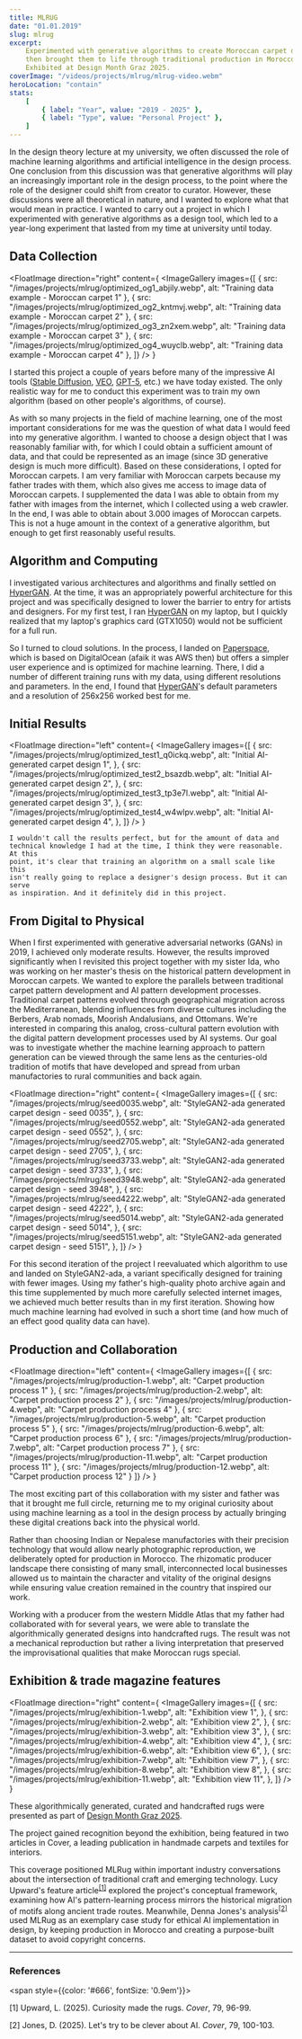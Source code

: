```yaml
---
title: MLRUG
date: "01.01.2019"
slug: mlrug
excerpt:
    Experimented with generative algorithms to create Moroccan carpet designs,
    then brought them to life through traditional production in Morocco.
    Exhibited at Design Month Graz 2025.
coverImage: "/videos/projects/mlrug/mlrug-video.webm"
heroLocation: "contain"
stats:
    [
        { label: "Year", value: "2019 - 2025" },
        { label: "Type", value: "Personal Project" },
    ]
---
```


In the design theory lecture at my university, we often discussed the role of
machine learning algorithms and artificial intelligence in the design process.
One conclusion from this discussion was that generative algorithms will play an
increasingly important role in the design process, to the point where the role
of the designer could shift from creator to curator. However, these discussions
were all theoretical in nature, and I wanted to explore what that would mean in
practice. I wanted to carry out a project in which I experimented with
generative algorithms as a design tool, which led to a year-long experiment that
lasted from my time at university until today.

## Data Collection

<FloatImage
    direction="right"
    content={
        <ImageGallery 
            images={[
                { src: "/images/projects/mlrug/optimized_og1_abjily.webp", alt: "Training data example - Moroccan carpet 1" },
                { src: "/images/projects/mlrug/optimized_og2_kntmvj.webp", alt: "Training data example - Moroccan carpet 2" },
                { src: "/images/projects/mlrug/optimized_og3_zn2xem.webp", alt: "Training data example - Moroccan carpet 3" },
                { src: "/images/projects/mlrug/optimized_og4_wuyclb.webp", alt: "Training data example - Moroccan carpet 4" },
               ]}
        />
    }
>

I started this project a couple of years before many of the impressive AI tools
([Stable Diffusion](https://github.com/Stability-AI/stablediffusion),
[VEO](https://deepmind.google/models/veo/),
[GPT-5](https://openai.com/de-DE/index/introducing-gpt-5/), etc.) we have today
existed. The only realistic way for me to conduct this experiment was to train
my own algorithm (based on other people's algorithms, of course).

As with so many projects in the field of machine learning, one of the most
important considerations for me was the question of what data I would feed into
my generative algorithm. I wanted to choose a design object that I was
reasonably familiar with, for which I could obtain a sufficient amount of data,
and that could be represented as an image (since 3D generative design is much
more difficult). Based on these considerations, I opted for Moroccan carpets. I
am very familiar with Moroccan carpets because my father trades with them, which
also gives me access to image data of Moroccan carpets. I supplemented the data
I was able to obtain from my father with images from the internet, which I
collected using a web crawler. In the end, I was able to obtain about 3.000
images of Moroccan carpets. This is not a huge amount in the context of a
generative algorithm, but enough to get first reasonably useful results.

</FloatImage>

## Algorithm and Computing

I investigated various architectures and algorithms and finally settled on
[HyperGAN](https://github.com/HyperGAN/HyperGAN). At the time, it was an
appropriately powerful architecture for this project and was specifically
designed to lower the barrier to entry for artists and designers. For my first
test, I ran [HyperGAN](https://github.com/HyperGAN/HyperGAN) on my laptop, but I
quickly realized that my laptop's graphics card (GTX1050) would not be
sufficient for a full run.

So I turned to cloud solutions. In the process, I landed on
[Paperspace](https://www.paperspace.com/), which is based on DigitalOcean (afaik
it was AWS then) but offers a simpler user experience and is optimized for
machine learning. There, I did a number of different training runs with my data,
using different resolutions and parameters. In the end, I found that
[HyperGAN](https://github.com/HyperGAN/HyperGAN)'s default parameters and a
resolution of 256x256 worked best for me.

## Initial Results

<FloatImage
    direction="left"
    content={
        <ImageGallery
            images={[
                {
                    src: "/images/projects/mlrug/optimized_test1_q0ickq.webp",
                    alt: "Initial AI-generated carpet design 1",
                },
                {
                    src: "/images/projects/mlrug/optimized_test2_bsazdb.webp",
                    alt: "Initial AI-generated carpet design 2",
                },
                {
                    src: "/images/projects/mlrug/optimized_test3_tp3e7l.webp",
                    alt: "Initial AI-generated carpet design 3",
                },
                {
                    src: "/images/projects/mlrug/optimized_test4_w4wlpv.webp",
                    alt: "Initial AI-generated carpet design 4",
                },
            ]}
        />
    }
>
    I wouldn't call the results perfect, but for the amount of data and
    technical knowledge I had at the time, I think they were reasonable. At this
    point, it's clear that training an algorithm on a small scale like this
    isn't really going to replace a designer's design process. But it can serve
    as inspiration. And it definitely did in this project.
</FloatImage>

## From Digital to Physical

When I first experimented with generative adversarial networks (GANs) in 2019, I
achieved only moderate results. However, the results improved significantly when
I revisited this project together with my sister Ida, who was working on her
master's thesis on the historical pattern development in Moroccan carpets. We
wanted to explore the parallels between traditional carpet pattern development
and AI pattern development processes. Traditional carpet patterns evolved
through geographical migration across the Mediterranean, blending influences
from diverse cultures including the Berbers, Arab nomads, Moorish Andalusians,
and Ottomans. We're interested in comparing this analog, cross-cultural pattern
evolution with the digital pattern development processes used by AI systems. Our
goal was to investigate whether the machine learning approach to pattern
generation can be viewed through the same lens as the centuries-old tradition of
motifs that have developed and spread from urban manufactories to rural
communities and back again.

<FloatImage
    direction="right"
    content={
        <ImageGallery
            images={[
                {
                    src: "/images/projects/mlrug/seed0035.webp",
                    alt: "StyleGAN2-ada generated carpet design - seed 0035",
                },
                {
                    src: "/images/projects/mlrug/seed0552.webp",
                    alt: "StyleGAN2-ada generated carpet design - seed 0552",
                },
                {
                    src: "/images/projects/mlrug/seed2705.webp",
                    alt: "StyleGAN2-ada generated carpet design - seed 2705",
                },
                {
                    src: "/images/projects/mlrug/seed3733.webp",
                    alt: "StyleGAN2-ada generated carpet design - seed 3733",
                },
                {
                    src: "/images/projects/mlrug/seed3948.webp",
                    alt: "StyleGAN2-ada generated carpet design - seed 3948",
                },
                {
                    src: "/images/projects/mlrug/seed4222.webp",
                    alt: "StyleGAN2-ada generated carpet design - seed 4222",
                },
                {
                    src: "/images/projects/mlrug/seed5014.webp",
                    alt: "StyleGAN2-ada generated carpet design - seed 5014",
                },
                {
                    src: "/images/projects/mlrug/seed5151.webp",
                    alt: "StyleGAN2-ada generated carpet design - seed 5151",
                },
            ]}
        />
    }
>

For this second iteration of the project I reevaluated which algorithm to use
and landed on StyleGAN2-ada, a variant specifically designed for training with
fewer images. Using my father's high-quality photo archive again and this time
supplemented by much more carefully selected internet images, we achieved much
better results than in my first iteration. Showing how much machine learning had
evolved in such a short time (and how much of an effect good quality data can
have).

</FloatImage>

## Production and Collaboration

<FloatImage
    direction="left"
    content={
        <ImageGallery 
            images={[
                { src: "/images/projects/mlrug/production-1.webp", alt: "Carpet production process 1" },
                { src: "/images/projects/mlrug/production-2.webp", alt: "Carpet production process 2" },
                { src: "/images/projects/mlrug/production-4.webp", alt: "Carpet production process 4" },
                { src: "/images/projects/mlrug/production-5.webp", alt: "Carpet production process 5" },
                { src: "/images/projects/mlrug/production-6.webp", alt: "Carpet production process 6" },
                { src: "/images/projects/mlrug/production-7.webp", alt: "Carpet production process 7" },
                { src: "/images/projects/mlrug/production-11.webp", alt: "Carpet production process 11" },
                { src: "/images/projects/mlrug/production-12.webp", alt: "Carpet production process 12" }
            ]}
        />
    }
>

The most exciting part of this collaboration with my sister and father was that
it brought me full circle, returning me to my original curiosity about using
machine learning as a tool in the design process by actually bringing these
digital creations back into the physical world.

Rather than choosing Indian or Nepalese manufactories with their precision
technology that would allow nearly photographic reproduction, we deliberately
opted for production in Morocco. The rhizomatic producer landscape there
consisting of many small, interconnected local businesses allowed us to maintain
the character and vitality of the original designs while ensuring value creation
remained in the country that inspired our work.

Working with a producer from the western Middle Atlas that my father had
collaborated with for several years, we were able to translate the
algorithmically generated designs into handcrafted rugs. The result was not a
mechanical reproduction but rather a living interpretation that preserved the
improvisational qualities that make Moroccan rugs special.

</FloatImage>

## Exhibition & trade magazine features

<FloatImage
    direction="right"
    content={
        <ImageGallery
            images={[
                {
                    src: "/images/projects/mlrug/exhibition-1.webp",
                    alt: "Exhibition view 1",
                },
                {
                    src: "/images/projects/mlrug/exhibition-2.webp",
                    alt: "Exhibition view 2",
                },
                {
                    src: "/images/projects/mlrug/exhibition-3.webp",
                    alt: "Exhibition view 3",
                },
                {
                    src: "/images/projects/mlrug/exhibition-4.webp",
                    alt: "Exhibition view 4",
                },
                {
                    src: "/images/projects/mlrug/exhibition-6.webp",
                    alt: "Exhibition view 6",
                },
                {
                    src: "/images/projects/mlrug/exhibition-7.webp",
                    alt: "Exhibition view 7",
                },
                {
                    src: "/images/projects/mlrug/exhibition-8.webp",
                    alt: "Exhibition view 8",
                },
                {
                    src: "/images/projects/mlrug/exhibition-11.webp",
                    alt: "Exhibition view 11",
                },
            ]}
        />
    }
>

These algorithmically generated, curated and handcrafted rugs were presented as
part of [Design Month Graz 2025](https://www.designmonat.at/en/event/mlrug/).

The project gained recognition beyond the exhibition, being featured in two
articles in Cover, a leading publication in handmade carpets and textiles for
interiors.

This coverage positioned MLRug within important industry conversations about the
intersection of traditional craft and emerging technology. Lucy Upward's feature
article<sup><a href="#ref1">[1]</a></sup> explored the project's conceptual
framework, examining how AI's pattern-learning process mirrors the historical
migration of motifs along ancient trade routes. Meanwhile, Denna Jones's
analysis<sup><a href="#ref2">[2]</a></sup> used MLRug as an exemplary case study
for ethical AI implementation in design, by keeping production in Morocco and
creating a purpose-built dataset to avoid copyright concerns.

</FloatImage>

---

### References

<span style={{color: '#666', fontSize: '0.9em'}}>

<span id="ref1">[1]</span> Upward, L. (2025). Curiosity made the rugs. *Cover*,
79, 96-99.

<span id="ref2">[2]</span> Jones, D. (2025). Let's try to be clever about AI.
*Cover*, 79, 100-103.

</span>
